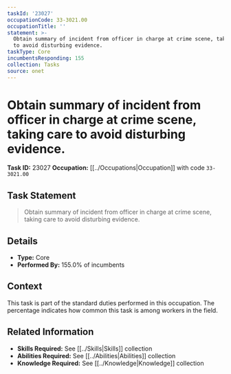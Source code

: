 ```yaml
---
taskId: '23027'
occupationCode: 33-3021.00
occupationTitle: ''
statement: >-
  Obtain summary of incident from officer in charge at crime scene, taking care
  to avoid disturbing evidence.
taskType: Core
incumbentsResponding: 155
collection: Tasks
source: onet
---
```

# Obtain summary of incident from officer in charge at crime scene, taking care to avoid disturbing evidence.

**Task ID:** 23027
**Occupation:** [[../Occupations|Occupation]] with code `33-3021.00`

## Task Statement

> Obtain summary of incident from officer in charge at crime scene, taking care to avoid disturbing evidence.

## Details

- **Type:** Core
- **Performed By:** 155.0% of incumbents

## Context

This task is part of the standard duties performed in this occupation. The percentage indicates how common this task is among workers in the field.

## Related Information

- **Skills Required:** See [[../Skills|Skills]] collection
- **Abilities Required:** See [[../Abilities|Abilities]] collection
- **Knowledge Required:** See [[../Knowledge|Knowledge]] collection
